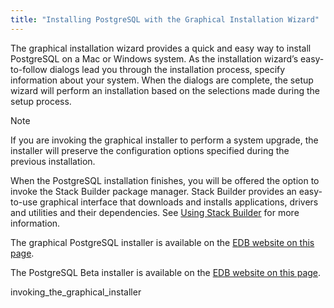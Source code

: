 ```yaml
---
title: "Installing PostgreSQL with the Graphical Installation Wizard"
---
```


The graphical installation wizard provides a quick and easy way to install PostgreSQL on a Mac or Windows system. As the installation wizard’s easy-to-follow dialogs lead you through the installation process, specify information about your system. When the dialogs are complete, the setup wizard will perform an installation based on the selections made during the setup process.

<div class="note">

<div class="title">

Note

</div>

If you are invoking the graphical installer to perform a system upgrade, the installer will preserve the configuration options specified during the previous installation.

</div>

When the PostgreSQL installation finishes, you will be offered the option to invoke the Stack Builder package manager. Stack Builder provides an easy-to-use graphical interface that downloads and installs applications, drivers and utilities and their dependencies. See [Using Stack Builder](#using_stackbuilder) for more information.

The graphical PostgreSQL installer is available on the [EDB website on this page](http://www.enterprisedb.com/downloads/postgres-postgresql-downloads).

The PostgreSQL Beta installer is available on the [EDB website on this page](https://www.enterprisedb.com/postgresql-early-experience).

<div class="toctree" maxdepth="5">

invoking_the_graphical_installer

</div>
